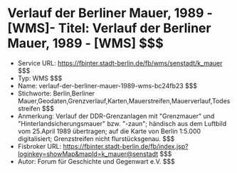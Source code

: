 # Verlauf der Berliner Mauer, 1989 - [WMS]- Titel: Verlauf der Berliner Mauer, 1989 - [WMS] $$$
- Service URL: https://fbinter.stadt-berlin.de/fb/wms/senstadt/k_mauer $$$
- Typ: WMS $$$
- Name: verlauf-der-berliner-mauer-1989-wms-bc24fb23 $$$
- Stichworte: Berlin,Berliner Mauer,Geodaten,Grenzverlauf,Karten,Mauerstreifen,Mauerverlauf,Todesstreifen $$$
- Anmerkung: Verlauf der DDR-Grenzanlagen mit "Grenzmauer" und "Hinterlandsicherungsmauer" bzw. "-zaun"; händisch aus dem Luftbild vom 25.April 1989 übertragen; auf die Karte von Berlin 1:5.000 digitalisiert; Grenzstreifen nicht flurstücksgenau. $$$
- Fisbroker URL: https://fbinter.stadt-berlin.de/fb/index.jsp?loginkey=showMap&mapId=k_mauer@senstadt $$$
- Autor: Forum für Geschichte und Gegenwart e.V. $$$
